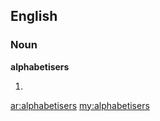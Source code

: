 ==English==

===Noun===
'''alphabetisers'''

#{{plural of|alphabetiser}}

[[ar:alphabetisers]]
[[my:alphabetisers]]